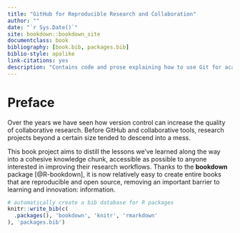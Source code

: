 ```yaml
--- 
title: "GitHub for Reproducible Research and Collaboration"
author: ""
date: "`r Sys.Date()`"
site: bookdown::bookdown_site
documentclass: book
bibliography: [book.bib, packages.bib]
biblio-style: apalike
link-citations: yes
description: "Contains code and prose explaining how to use Git for academic research."
---
```


# Preface {-}

Over the years we have seen how version control can increase the quality of collaborative research.
Before GitHub and collaborative tools, research projects beyond a certain size tended to descend into a mess.

<!-- Example of mess -->

<!-- How GitHub's approach overcomes this, e.g. with reference to a project we've worked on -->

This book project aims to distill the lessons we've learned along the way into a cohesive knowledge chunk, accessible as possible to anyone interested in improving their research workflows.
Thanks to the **bookdown** package  [@R-bookdown], it is now relatively easy to create entire books that are reproducible and open source, removing an important barrier to learning and innovation:
information.

```r
# automatically create a bib database for R packages
knitr::write_bib(c(
  .packages(), 'bookdown', 'knitr', 'rmarkdown'
), 'packages.bib')
```
